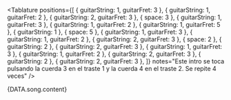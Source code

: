 <Tablature
  positions={[
    { guitarString: 1, guitarFret: 3 },
    { guitarString: 1, guitarFret: 2 },
    { guitarString: 2, guitarFret: 3 },
    { space: 3 },
    { guitarString: 1, guitarFret: 3 },
    { guitarString: 1, guitarFret: 2 },
    { guitarString: 1, guitarFret: 5 },
    { guitarString: 1 },
    { space: 5 },
    { guitarString: 1, guitarFret: 3 },
    { guitarString: 1, guitarFret: 2 },
    { guitarString: 2, guitarFret: 3 },
    { space: 2 },
    { guitarString: 2 },
    { guitarString: 2, guitarFret: 3 },
    { guitarString: 1, guitarFret: 3 },
    { guitarString: 1, guitarFret: 2 },
    { guitarString: 2, guitarFret: 3 },
    { guitarString: 2 },
    { guitarString: 2, guitarFret: 3 },
  ]}
  notes="Este intro se toca pulsando la cuerda 3 en el traste 1 y la cuerda 4 en el traste 2. Se repite 4 veces"
/>

<Space size={6} />

<LyricsAndChords chords={DATA.song.chords}>{DATA.song.content}</LyricsAndChords>

